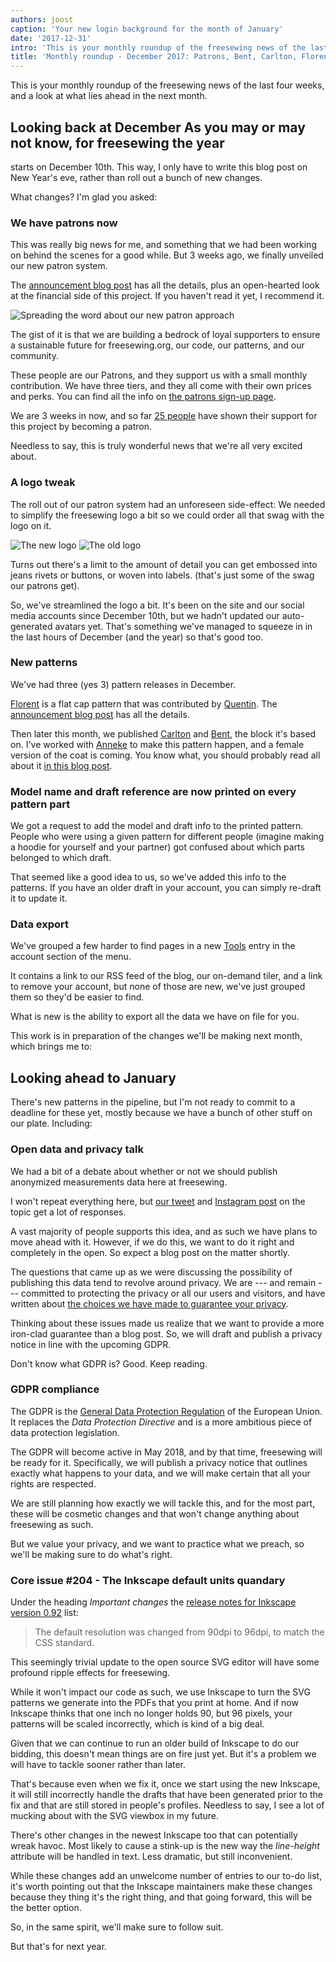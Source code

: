 ```yaml
---
authors: joost
caption: 'Your new login background for the month of January'
date: '2017-12-31'
intro: 'This is your monthly roundup of the freesewing news of the last four weeks, and a look at what lies ahead in the next month.'
title: 'Monthly roundup - December 2017: Patrons, Bent, Carlton, Florent, and the looming Inkscape issue'
---
```


This is your monthly roundup of the freesewing news of the last four weeks, and
a look at what lies ahead in the next month.

<!-- truncate -->

## Looking back at December As you may or may not know, for freesewing the year

starts on December 10th. This way, I only have to write this blog post on New
Year's eve, rather than roll out a bunch of new changes.

What changes? I'm glad you asked:

### We have patrons now

This was really big news for me, and something that we had been working on
behind the scenes for a good while. But 3 weeks ago, we finally unveiled our
new patron system.

The [announcement blog post](/blog/calling-all-patrons/) has all the details,
plus an open-hearted look at the financial side of this project. If you haven't
read it yet, I recommend it.

![Spreading the word about our new patron
approach](https://posts.freesewing.org/uploads/patrons_ig_bad479bb83.png)

The gist of it is that we are building a bedrock of loyal supporters to ensure
a sustainable future for freesewing.org, our code, our patterns, and our
community.

These people are our Patrons, and they support us with a small monthly
contribution. We have three tiers, and they all come with their own prices and
perks. You can find all the info on [the patrons sign-up page](/patrons/join).

We are 3 weeks in now, and so far [25 people](/patrons) have shown their
support for this project by becoming a patron.

Needless to say, this is truly wonderful news that we're all very excited
about.

### A logo tweak

The roll out of our patron system had an unforeseen side-effect: We needed to
simplify the freesewing logo a bit so we could order all that swag with the
logo on it.

![The new logo](https://posts.freesewing.org/uploads/logo_cb4d9e16ca.svg) ![The
old logo](https://posts.freesewing.org/uploads/old_logo_flag_cbfc5a5ff1.png)

Turns out there's a limit to the amount of detail you can get embossed into
jeans rivets or buttons, or woven into labels. (that's just some of the swag
our patrons get).

So, we've streamlined the logo a bit. It's been on the site and our social
media accounts since December 10th, but we hadn't updated our auto-generated
avatars yet. That's something we've managed to squeeze in in the last hours of
December (and the year) so that's good too.

### New patterns

We've had three (yes 3) pattern releases in December.

[Florent](/designs/florent) is a flat cap pattern that was contributed by
[Quentin](/users/ptzcb). The [announcement blog
post](/blog/florent-flat-cap-beta/) has all the details.

Then later this month, we published [Carlton](/designs/carlton) and
[Bent](/designs/bent), the block it's based on. I've worked with
[Anneke](/showcase/maker/annekecaramin) to make this pattern happen, and a
female version of the coat is coming. You know what, you should probably read
all about it [in this blog post](/announcing-carlton-and-bent/).

### Model name and draft reference are now printed on every pattern part

We got a request to add the model and draft info to the printed pattern. People
who were using a given pattern for different people (imagine making a hoodie
for yourself and your partner) got confused about which parts belonged to which
draft.

That seemed like a good idea to us, so we've added this info to the patterns.
If you have an older draft in your account, you can simply re-draft it to
update it.

### Data export

We've grouped a few harder to find pages in a new [Tools](/tools/) entry in the
account section of the menu.

It contains a link to our RSS feed of the blog, our on-demand tiler, and a link
to remove your account, but none of those are new, we've just grouped them so
they'd be easier to find.

What is new is the ability to export all the data we have on file for you.

This work is in preparation of the changes we'll be making next month, which
brings me to:

## Looking ahead to January

There's new patterns in the pipeline, but I'm not ready to commit to a deadline
for these yet, mostly because we have a bunch of other stuff on our plate.
Including:

### Open data and privacy talk

We had a bit of a debate about whether or not we should publish anonymized
measurements data here at freesewing.

I won't repeat everything here, but [our
tweet](https://twitter.com/j__st/status/941586171158777856) and [Instagram
post](https://www.instagram.com/p/Bct2jUEnuS9/) on the topic get a lot of
responses.

A vast majority of people supports this idea, and as such we have plans to move
ahead with it. However, if we do this, we want to do it right and completely
in the open. So expect a blog post on the matter shortly.

The questions that came up as we were discussing the possibility of publishing
this data tend to revolve around privacy. We are --- and remain --- committed
to protecting the privacy or all our users and visitors, and have written about
[the choices we have made to guarantee your privacy](/blog/privacy-choices/).

Thinking about these issues made us realize that we want to provide a more
iron-clad guarantee than a blog post. So, we will draft and publish a privacy
notice in line with the upcoming GDPR.

Don't know what GDPR is? Good. Keep reading.

### GDPR compliance

The GDPR is the [General Data Protection
Regulation](https://en.wikipedia.org/wiki/General_Data_Protection_Regulation)
of the European Union. It replaces the _Data Protection Directive_ and is a
more ambitious piece of data protection legislation.

The GDPR will become active in May 2018, and by that time, freesewing will be
ready for it. Specifically, we will publish a privacy notice that outlines
exactly what happens to your data, and we will make certain that all your
rights are respected.

We are still planning how exactly we will tackle this, and for the most part,
these will be cosmetic changes and that won't change anything about freesewing
as such.

But we value your privacy, and we want to practice what we preach, so we'll be
making sure to do what's right.

### Core issue #204 - The Inkscape default units quandary

Under the heading _Important changes_ the [release notes for Inkscape version
0.92](http://wiki.inkscape.org/wiki/index.php/Release_notes/0.92#Important_changes)
list:

> The default resolution was changed from 90dpi to 96dpi, to match the CSS
> standard.

This seemingly trivial update to the open source SVG editor will have some
profound ripple effects for freesewing.

While it won't impact our code as such, we use Inkscape to turn the SVG
patterns we generate into the PDFs that you print at home. And if now Inkscape
thinks that one inch no longer holds 90, but 96 pixels, your patterns will be
scaled incorrectly, which is kind of a big deal.

Given that we can continue to run an older build of Inkscape to do our bidding,
this doesn't mean things are on fire just yet. But it's a problem we will have
to tackle sooner rather than later.

That's because even when we fix it, once we start using the new Inkscape, it
will still incorrectly handle the drafts that have been generated prior to the
fix and that are still stored in people's profiles. Needless to say, I see a
lot of mucking about with the SVG viewbox in my future.

There's other changes in the newest Inkscape too that can potentially wreak
havoc. Most likely to cause a stink-up is the new way the _line-height_
attribute will be handled in text. Less dramatic, but still inconvenient.

While these changes add an unwelcome number of entries to our to-do list, it's
worth pointing out that the Inkscape maintainers make these changes because
they thing it's the right thing, and that going forward, this will be the
better option.

So, in the same spirit, we'll make sure to follow suit.

But that's for next year.
